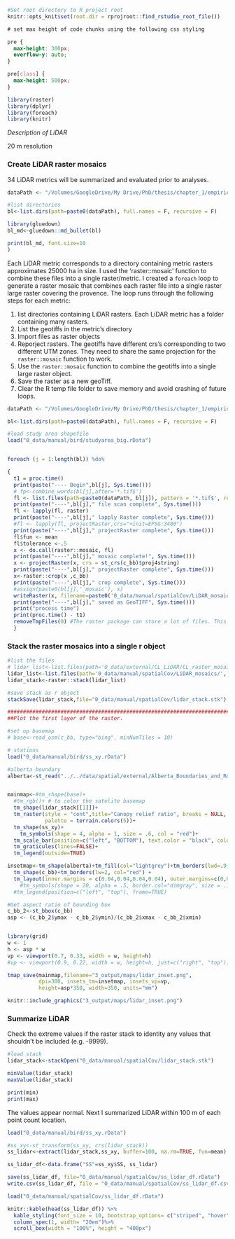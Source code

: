 ```r
#Set root directory to R project root
knitr::opts_knit$set(root.dir = rprojroot::find_rstudio_root_file())
```



```css
# set max height of code chunks using the following css styling

pre {
  max-height: 300px;
  overflow-y: auto;
}

pre[class] {
  max-height: 500px;
}
```


```r
library(raster)
library(dplyr)
library(foreach)
library(knitr)
```



*Description of LiDAR*

20 m resolution 

### Create LiDAR raster mosaics {-}

34 LiDAR metrics will be summarized and evaluated prior to analyses.

```r
dataPath <- "/Volumes/GoogleDrive/My Drive/PhD/thesis/chapter_1/empirical/0_data/external/CL_LiDAR/grid_metrics_surfaces"

#list directories
bl<-list.dirs(path=paste0(dataPath), full.names = F, recursive = F)

library(gluedown)
bl_md<-gluedown::md_bullet(bl)

print(bl_md, font.size=10
)
```



Each LiDAR metric corresponds to a directory containing metric rasters approximates 25000 ha in size. I used the 'raster::mosaic' function to combine these files into a single raster/metric. I created a `foreach` loop to generate a raster mosaic that combines each raster file into a single raster large raster covering the provence. The loop runs through the following steps for each metric:

1. list directories containing LiDAR rasters. Each LiDAR metric has a folder containing many rasters. 
2. List the geotiffs in the metric's directory
3. Import files as raster objects
4. Reporject rasters. The geotiffs have different crs's corresponding to two different UTM zones. They need to share the same projection for the `raster::mosaic` function to work.
5. Use the `raster::mosaic` function to combine the geotiffs into a single large raster object.
6. Save the raster as a new geoTiff. 
7. Clear the R temp file folder to save memory and avoid crashing of future loops. 


```r

dataPath <- "/Volumes/GoogleDrive/My Drive/PhD/thesis/chapter_1/empirical/0_data/external/CL_LiDAR/grid_metrics_surfaces/"

bl<-list.dirs(path=paste0(dataPath), full.names = F, recursive = F)

#load study area shapefile
load("0_data/manual/bird/studyarea_big.rData")


foreach (j = 1:length(bl)) %do%

{ 
  t1 = proc.time()
  print(paste("---- Begin",bl[j], Sys.time()))
  # fp<-combine_words(bl[j],after='*.tif$')
  fl <- list.files(path=paste0(dataPath, bl[j]), pattern = '*.tif$', recursive = T, full.names = T)
  print(paste("----",bl[j]," file scan complete", Sys.time()))
  fl <- lapply(fl, raster)
  print(paste("----",bl[j]," lapply Raster complete", Sys.time()))
  #fl <- lapply(fl, projectRaster,crs="+init=EPSG:3400")
  print(paste("----",bl[j]," projectRaster complete", Sys.time()))
  fl$fun <- mean
  fl$tolerance <-.5
  x <- do.call(raster::mosaic, fl)
  print(paste("----",bl[j]," mosaic complete!", Sys.time()))
  x <- projectRaster(x, crs = st_crs(c_bb)$proj4string)
  print(paste("----",bl[j]," projectRaster complete", Sys.time()))
  x<-raster::crop(x ,c_bb)
  print(paste("----",bl[j]," crop complete", Sys.time()))
  #assign(paste0(bl[j],'_mosaic'), x)
  writeRaster(x, filename=paste0('0_data/manual/spatialCov/LiDAR_mosaics/',bl[j]), format="GTiff",  overwrite=T) 
  print(paste("----",bl[j]," saved as GeoTIFF", Sys.time()))
  print("process time")
  print(proc.time() - t1)
  removeTmpFiles(0) #The raster package can store a lot of files. This removes any temp raster files generated   during the loop
  }
```


### Stack the raster mosaics into a single r object {-}


```r
#list the files
# lidar_list<-list.files(path='0_data/external/CL_LiDAR/CL_raster_mosaics/', pattern = "*.tif$", full.names = TRUE)
lidar_list<-list.files(path='0_data/manual/spatialCov/LiDAR_mosaics/', pattern = "*.tif$", full.names = TRUE)
lidar_stack<-raster::stack(lidar_list)

#save stack as r object
stackSave(lidar_stack,file="0_data/manual/spatialCov/lidar_stack.stk")

##############################################################################
##Plot the first layer of the raster.

#set up basemap
# base<-read_osm(c_bb, type="bing", minNumTiles = 10)

# stations
load("0_data/manual/bird/ss_xy.rData")

#alberta boundary
alberta<-st_read("../../data/spatial/external/Alberta_Boundaries_and_Roads/Alberta/Alberta.shp")


mainmap<-#tm_shape(base)+
  #tm_rgb()+ # to color the satelite basemap
  tm_shape(lidar_stack[[1]])+
  tm_raster(style = "cont",title="Canopy relief ratio", breaks = NULL,
            palette = terrain.colors(5))+
  tm_shape(ss_xy)+
    tm_symbols(shape = 4, alpha = 1, size = .6, col = "red")+
  tm_scale_bar(position=c("left", "BOTTOM"), text.color = "black", color.light="lightgrey")+
  tm_graticules(lines=FALSE)+
  tm_legend(outside=TRUE)

insetmap<-tm_shape(alberta)+tm_fill(col="lightgrey")+tm_borders(lwd=.9, col="black")+
  tm_shape(c_bb)+tm_borders(lw=2, col="red") +
  tm_layout(inner.margins = c(0.04,0.04,0.04,0.04), outer.margins=c(0,0,0,0), bg.color="transparent", frame = FALSE)
    #tm_symbols(shape = 20, alpha = .5, border.col="dimgray", size = .1, col = "black")
  #tm_legend(position=c("left", "top"), frame=TRUE)

#Get aspect ratio of bounding box
c_bb_2<-st_bbox(c_bb)
asp <- (c_bb_2$ymax - c_bb_2$ymin)/(c_bb_2$xmax - c_bb_2$xmin)


library(grid)
w <- 1
h <- asp * w
vp <- viewport(0.7, 0.33, width = w, height=h)
#vp <- viewport(0.9, 0.22, width = w, height=h, just=c("right", "top"))

tmap_save(mainmap,filename="3_output/maps/lidar_inset.png",
          dpi=300, insets_tm=insetmap, insets_vp=vp,
          height=asp*350, width=350, units="mm")
```

```r
knitr::include_graphics("3_output/maps/lidar_inset.png")
```

### Summarize LiDAR

Check the extreme values if the raster stack to identity any values that shouldn't be included (e.g. -9999).

```r
#load stack
lidar_stack<-stackOpen("0_data/manual/spatialCov/lidar_stack.stk")

minValue(lidar_stack)
maxValue(lidar_stack)

print(min)
print(max)
```
 The values appear normal. Next I summarized LiDAR within 100 m of each point count location.

```r
load("0_data/manual/bird/ss_xy.rData")

#ss_xy<-st_transform(ss_xy, crs(lidar_stack))
ss_lidar<-extract(lidar_stack,ss_xy, buffer=100, na.rm=TRUE, fun=mean) 

ss_lidar_df<-data.frame("SS"=ss_xy$SS, ss_lidar)

save(ss_lidar_df, file="0_data/manual/spatialCov/ss_lidar_df.rData")
write.csv(ss_lidar_df, file = "0_data/manual/spatialCov/ss_lidar_df.csv")
```

```r
load("0_data/manual/spatialCov/ss_lidar_df.rData")

knitr::kable(head(ss_lidar_df)) %>%
  kable_styling(font_size = 10, bootstrap_options= c("striped", "hover", "condensed" ), full_width= F, position="center") %>%
  column_spec(1, width= "20em")%>%
  scroll_box(width = "100%", height = "400px")
```

